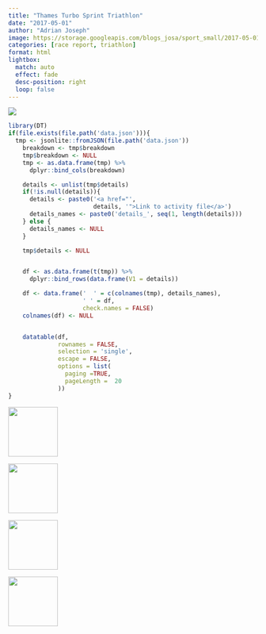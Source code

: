 ```yaml
---
title: "Thames Turbo Sprint Triathlon"
date: "2017-05-01"
author: "Adrian Joseph"
image: https://storage.googleapis.com/blogs_josa/sport_small/2017-05-01_THAMES_TURBO_SPRINT_TRIATHLON/img/00.png
categories: [race report, triathlon]
format: html
lightbox:
  match: auto
  effect: fade
  desc-position: right
  loop: false
---
```

![](https://storage.googleapis.com/blogs_josa/sport_small/2017-05-01_THAMES_TURBO_SPRINT_TRIATHLON/img/00.png)

```r
library(DT)
if(file.exists(file.path('data.json'))){
  tmp <- jsonlite::fromJSON(file.path('data.json'))
    breakdown <- tmp$breakdown
    tmp$breakdown <- NULL
    tmp <- as.data.frame(tmp) %>%
      dplyr::bind_cols(breakdown)

    details <- unlist(tmp$details)
    if(!is.null(details)){
      details <- paste0('<a href="',
                        details, '">Link to activity file</a>')
      details_names <- paste0('details_', seq(1, length(details)))
    } else {
      details_names <- NULL
    }

    tmp$details <- NULL


    df <- as.data.frame(t(tmp)) %>%
      dplyr::bind_rows(data.frame(V1 = details))

    df <- data.frame('  ' = c(colnames(tmp), details_names),
                     ' ' = df,
                     check.names = FALSE)
    colnames(df) <- NULL


    datatable(df,
              rownames = FALSE,
              selection = 'single',
              escape = FALSE,
              options = list(
                paging =TRUE,
                pageLength =  20
              ))
}
```





::: {layout-ncol=4}
![](https://storage.googleapis.com/blogs_josa/sport_small/2017-05-01_THAMES_TURBO_SPRINT_TRIATHLON/img/00.png){ width="100" group="hi" }

![](https://storage.googleapis.com/blogs_josa/sport_small/2017-05-01_THAMES_TURBO_SPRINT_TRIATHLON/img/01.png){ width="100" group="hi" }

![](https://storage.googleapis.com/blogs_josa/sport_small/2017-05-01_THAMES_TURBO_SPRINT_TRIATHLON/img/02.jpg){ width="100" group="hi" }

![](https://storage.googleapis.com/blogs_josa/sport_small/2017-05-01_THAMES_TURBO_SPRINT_TRIATHLON/img/03.jpg){ width="100" group="hi" }


:::
